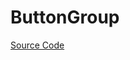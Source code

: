 
<Meta of={ButtonGroupStories} />

# ButtonGroup

<Description of={ButtonGroup} />

[Source Code](https://github.com/Mezzanine-UI/mezzanine/blob/main/packages/react/src/Button/ButtonGroup.tsx)

<ArgTypes of={ButtonGroup} />
